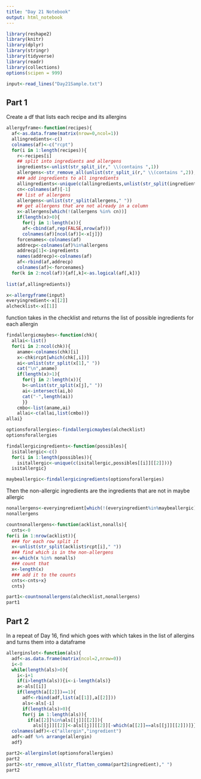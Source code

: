 ```yaml
---
title: "Day 21 Notebook"
output: html_notebook
---
```


```r
library(reshape2)
library(knitr)
library(dplyr)
library(stringr)
library(tidyverse)
library(readr)
library(collections)
options(scipen = 999)
```

```r
input<-read_lines("Day21Sample.txt")
```

## Part 1
Create a df that lists each recipe and its allergins

```r
allergyframe<-function(recipes){
  af<-as.data.frame(matrix(nrow=0,ncol=1))
  allingredients<-c()
  colnames(af)<-c("rcpt")
  for(i in 1:length(recipes)){
    r<-recipes[i]
    ## split into ingredients and allergens
    ingredients<-unlist(str_split_i(r," \\(contains ",1))
    allergens<-str_remove_all(unlist(str_split_i(r," \\(contains ",2)),"\\)|,")
    ### add ingredients to all ingredients
    allingredients<-unique(c(allingredients,unlist(str_split(ingredients," "))))
    cn<-colnames(af)[-1]
    ## list of allergens
    allergens<-unlist(str_split(allergens," "))
    ## get allergens that are not already in a column
    x<-allergens[which(!(allergens %in% cn))]
    if(length(x)>0){
      for(j in 1:length(x)){
      af<-cbind(af,rep(FALSE,nrow(af)))
      colnames(af)[ncol(af)]<-x[j]}}
    forcenames<-colnames(af)
    addrecp<-colnames(af)%in%allergens
    addrecp[1]<-ingredients
    names(addrecp)<-colnames(af)
    af<-rbind(af,addrecp)
    colnames(af)<-forcenames}
  for(k in 2:ncol(af)){af[,k]<-as.logical(af[,k])}
  
list(af,allingredients)}
```

```r
x<-allergyframe(input)
everyingredient<-x[[2]]
alchecklist<-x[[1]]
```

function takes in the checklist and returns the list of possible ingredients for each allergin
```r
findallergicmaybes<-function(chk){
  allai<-list()
  for(i in 2:ncol(chk)){
    aname<-colnames(chk)[i]
    x<-chk$rcpt[which(chk[,i])]
    ai<-unlist(str_split(x[1]," "))
    cat("\n",aname)
    if(length(x)>1){
      for(j in 2:length(x)){
      b<-unlist(str_split(x[j]," "))
      ai<-intersect(ai,b)
      cat("-",length(ai))
      }}
    cmbo<-list(aname,ai)
    allai<-c(allai,list(cmbo))}
allai}

```

```r
optionsforallergies<-findallergicmaybes(alchecklist)
optionsforallergies
```


```r
findallergicingredients<-function(possibles){
  isitallergic<-c()
  for(i in 1:length(possibles)){
    isitallergic<-unique(c(isitallergic,possibles[[i]][[2]]))}
  isitallergic}
```


```r
maybeallergic<-findallergicingredients(optionsforallergies)
```

Then the non-allergic ingredients are the ingredients that are not in maybe allergic

```r
nonallergens<-everyingredient[which(!(everyingredient%in%maybeallergic))]
nonallergens
```
```r
countnonallergens<-function(acklist,nonalls){
  cnts<-0
for(i in 1:nrow(acklist)){
  ### for each row split it
  x<-unlist(str_split(acklist$rcpt[i]," "))
  ### find which is in the non-allergens
  x<-which(x %in% nonalls)
  ### count that
  x<-length(x)
  ### add it to the counts
  cnts<-cnts+x}
  cnts}

part1<-countnonallergens(alchecklist,nonallergens)
part1
```

## Part 2
In a repeat of Day 16, find which goes with which
takes in the list of allergins and turns them into a dataframe
```r
allerginslot<-function(als){
  adf<-as.data.frame(matrix(ncol=2,nrow=0))
  i<-0
  while(length(als)>0){
    i<-i+1
    if(i>length(als)){i<-i-length(als)}
    a<-als[[i]]
    if(length(a[[2]])==1){
      adf<-rbind(adf,list(a[[1]],a[[2]]))
      als<-als[-i]
      if(length(als)>0){
      for(j in 1:length(als)){
        if(a[[2]]%in%als[[j]][[2]]){
          als[[j]][[2]]<-als[[j]][[2]][-which(a[[2]]==als[[j]][[2]])]}}}}}
  colnames(adf)<-c("allergin","ingredient")
  adf<-adf %>% arrange(allergin)
  adf}

```

```r
part2<-allerginslot(optionsforallergies)
part2
part2<-str_remove_all(str_flatten_comma(part2$ingredient)," ")
part2
```

